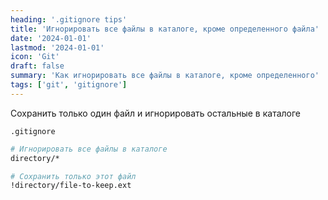 ```yaml
---
heading: '.gitignore tips'
title: 'Игнорировать все файлы в каталоге, кроме определенного файла'
date: '2024-01-01'
lastmod: '2024-01-01'
icon: 'Git'
draft: false
summary: 'Как игнорировать все файлы в каталоге, кроме определенного'
tags: ['git', 'gitignore']
---
```


Сохранить только один файл и игнорировать остальные в каталоге

`.gitignore`

```bash {5} showLineNumbers
# Игнорировать все файлы в каталоге
directory/*

# Сохранить только этот файл
!directory/file-to-keep.ext
```
